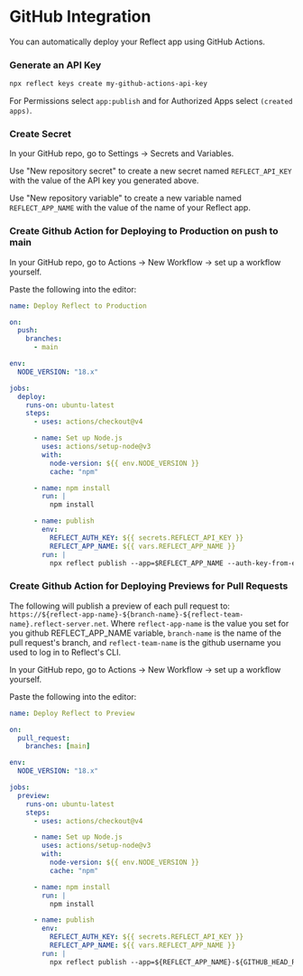 
# GitHub Integration

You can automatically deploy your Reflect app using GitHub Actions.

<Steps>

### Generate an API Key

```bash
npx reflect keys create my-github-actions-api-key
```

For Permissions select `app:publish` and for Authorized Apps select `(created apps)`.

### Create Secret

In your GitHub repo, go to Settings → Secrets and Variables.

Use "New repository secret" to create a new secret named `REFLECT_API_KEY` with the value of the API key you generated above.

Use "New repository variable" to create a new variable named `REFLECT_APP_NAME` with the value of the name of your Reflect app.

### Create Github Action for Deploying to Production on push to main

In your GitHub repo, go to Actions → New Workflow → set up a workflow yourself.

Paste the following into the editor:

```yaml
name: Deploy Reflect to Production

on:
  push:
    branches:
      - main

env:
  NODE_VERSION: "18.x"

jobs:
  deploy:
    runs-on: ubuntu-latest
    steps:
      - uses: actions/checkout@v4

      - name: Set up Node.js
        uses: actions/setup-node@v3
        with:
          node-version: ${{ env.NODE_VERSION }}
          cache: "npm"

      - name: npm install
        run: |
          npm install

      - name: publish
        env:
          REFLECT_AUTH_KEY: ${{ secrets.REFLECT_API_KEY }}
          REFLECT_APP_NAME: ${{ vars.REFLECT_APP_NAME }}
        run: |
          npx reflect publish --app=$REFLECT_APP_NAME --auth-key-from-env=REFLECT_API_KEY
```

### Create Github Action for Deploying Previews for Pull Requests

The following will publish a preview of each pull request to:
`https://${reflect-app-name}-${branch-name}-${reflect-team-name}.reflect-server.net`. Where
`reflect-app-name` is the value you set for you github REFLECT_APP_NAME variable,
`branch-name` is the name of the pull request's branch, and `reflect-team-name` is
the github username you used to log in to Reflect's CLI.

In your GitHub repo, go to Actions → New Workflow → set up a workflow yourself.

Paste the following into the editor:

```yaml
name: Deploy Reflect to Preview

on:
  pull_request:
    branches: [main]

env:
  NODE_VERSION: "18.x"

jobs:
  preview:
    runs-on: ubuntu-latest
    steps:
      - uses: actions/checkout@v4

      - name: Set up Node.js
        uses: actions/setup-node@v3
        with:
          node-version: ${{ env.NODE_VERSION }}
          cache: "npm"

      - name: npm install
        run: |
          npm install

      - name: publish
        env:
          REFLECT_AUTH_KEY: ${{ secrets.REFLECT_API_KEY }}
          REFLECT_APP_NAME: ${{ vars.REFLECT_APP_NAME }}
        run: |
          npx reflect publish --app=${REFLECT_APP_NAME}-${GITHUB_HEAD_REF/\//-} --auth-key-from-env=REFLECT_API_KEY
```

</Steps>
